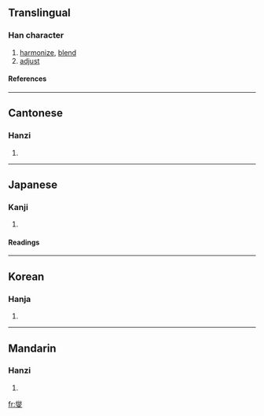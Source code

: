 ==Translingual==
===Han character===
{{Han char|rn=86|rad=火|as=13|sn=17|four=9940<sub>7</sub>|canj=火火水 (FFE)}}
# [[harmonize]], [[blend]]
# [[adjust]]
====References====
{{Han ref|kx=0685.120|dkj=19481|dj=1098.040|hdz=10402.120|uh=71EE|ud=29166|bh=C0E8|bd=49384}}

----
==Cantonese==
===Hanzi===
{{yue-hanzi|jyut=|y=sit3}}
# {{defn|Cantonese}}

----
==Japanese==
===Kanji===
{{ja-kanji|grade=|rs=火13}}
# {{defn|Japanese}} 
====Readings====
{{ja-readings|on=[[しょう]] (shō)|kun=[[やわらげる]] (yawarageru)}}

----
==Korean==
===Hanja===
{{ko-hanja|hangeul=섭|eumhun=|rv=seop|mr=sŏp|y=sep}}
# {{defn|Korean}}

----
==Mandarin==
===Hanzi===
{{cmn-hanzi|pin=[[xiè]] ([[xie4]])|wg=hsieh<sup>4</sup>}}
# {{defn|Mandarin}}

[[fr:燮]]